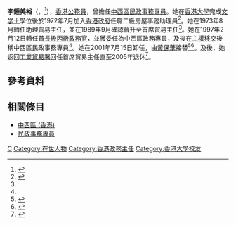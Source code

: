 '''李鍾美裕'''（{{lang-en|Charlotte Li Chung Mee-yu}}，{{bd|1950年|8月9日|||catIdx=C鍾}}<ref name="stafflist">{{cite book |author=香港政府布政司署 |title=香港政府職員名冊 一九九六年 |location=香港 |publisher=香港政府 |page=56 |date=1996-07-01 |isbn=}}</ref>），[[香港|香港]][[香港公務員|公務員]]，曾擔任[[中西區_(香港)|中西區]][[民政事務專員|民政事務專員]]。她在[[香港大學|香港大學]]完成[[文学士|文学士]]學位後於1972年7月加入[[香港特別行政區政府|香港政府]]任職二級房屋事務助理員<ref name="staffbio">{{cite book |author=香港政府政府總部 |title=香港特別行政區政府公務員簡介 二零零一年 |location=香港 |publisher=香港特別行政區政府 |page=26 |date=2001-07-01 |isbn=}}</ref>。她在1973年8月轉任助理貿易主任，並在1989年9月確認晉升至首席貿易主任<ref name="staffbio"/>。她在1997年2月12日轉任[[政務主任|首長級丙級政務官]]，並獲委任為中西區政務專員，及後在[[香港回歸|主權移交]]後稱中西區民政事務專員<ref name="staffbio"/>。她在2001年7月15日卸任，由[[黃保華|黃保華]]接替<ref>{{Cite web|url=https://www.info.gov.hk/gia/general/200107/15/0710113.htm|title=新任中西區民政事務專員履新|date=2001-07-15|work=香港特別行政區政府新聞公報|accessdate=2021-03-23|archive-date=2008-02-22|archive-url=https://web.archive.org/web/20080222211631/http://www.info.gov.hk/gia/general/200107/15/0710113.htm|dead-url=no}}</ref><ref>{{cite journal|title=2001年第4264號公告 太平紳士條例(第510章)|url=https://www.gld.gov.hk/egazette/pdf/20010529/cgn200105294264.pdf|journal=香港特別行政區政府憲報|publisher=香港特別行政區政府|volume=5|issue=29|accessdate=2021-03-15|date=2001-07-20|archive-date=2021-03-23|archive-url=https://web.archive.org/web/20210323081138/https://www.gld.gov.hk/egazette/pdf/20010529/cgn200105294264.pdf|dead-url=no}}</ref>。及後，她返回[[工業貿易署|工業貿易署]]回任首席貿易主任直至2005年退休<ref>{{cite web|url=https://www.epd.gov.hk/epd/misc/env_management_sme/chi/photo.htm|title=香港建造業中小企環境管理資訊及ISO 14001環境管理體系研討會照相館|date=2004-12-02|accessdate=2022-06-06|work=香港特別行政區政府環境保護署|archive-date=2018-10-31|archive-url=https://web.archive.org/web/20181031125832/https://www.epd.gov.hk/epd/misc/env_management_sme/chi/photo.htm}}</ref>。

== 參考資料 ==
{{reflist|30em}}

== 相關條目 ==
* [[中西區_(香港)|中西區 (香港)]]
* [[民政事務專員|民政事務專員]]

{{s-start}}
{{s-gov}}
{{s-bef | before = [[容偉雄|容偉雄]]}}
{{s-ttl | title = [[中西區_(香港)|中西區]][[民政事務專員|政務專員]] | years= 1997年2月12日－1997年6月30日}}
{{s-aft | after = 自己（[[中西區_(香港)|中西區]][[民政事務專員|民政事務專員]]）}}
{{s-bef | before = 自己（[[中西區_(香港)|中西區]][[民政事務專員|政務專員]]）}}
{{s-ttl | title = [[中西區_(香港)|中西區]][[民政事務專員|民政事務專員]] | years= 1997年7月1日－2001年7月15日}}
{{s-aft | after = [[黃保華|黃保華]]}}
{{s-end}}

{{HK-poli-bio-stub}}
{{Portal bar|香港|政治|人物}}

{{DEFAULTSORT:Li Chung, Charlotte Mee-yu}}
[[Category:鍾姓|C]]
[[Category:在世人物|Category:在世人物]]
[[Category:香港政務主任|Category:香港政務主任]]
[[Category:香港大學校友|Category:香港大學校友]]